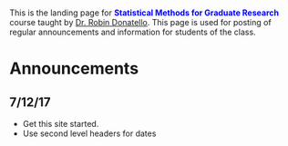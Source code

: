 <br>
This is the landing page for <span style="color:blue">**Statistical Methods for Graduate Research**</span> course taught by [Dr. Robin Donatello](www.norcalbiostat.com). This page is used for posting of regular announcements and information for students of the class. 


# Announcements
 


## 7/12/17
- Get this site started. 
- Use second level headers for dates

